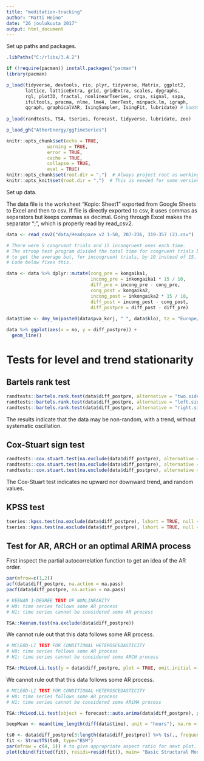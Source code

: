 ```yaml
---
title: "meditation-tracking"
author: "Matti Heino"
date: "26 joulukuuta 2017"
output: html_document
---
```


Set up paths and packages.

```r

.libPaths("C:/rlibs/3.4.2")

if (!require(pacman)) install.packages("pacman")
library(pacman)

p_load(tidyverse, devtools, rio, plyr, tidyverse, Matrix, ggplot2, 
       lattice, latticeExtra, grid, gridExtra, scales, dygraphs,
       rgl, plot3D, fractal, nonlinearTseries, crqa, signal, sapa, 
       ifultools, pracma, nlme, lme4, lmerTest, minpack.lm, igraph,
       qgraph, graphicalVAR, IsingSampler, IsingFit, lubridate) # bootGraph not found
       
p_load(randtests, TSA, tseries, forecast, tidyverse, lubridate, zoo) 

p_load_gh("AtherEnergy/ggTimeSeries")

knitr::opts_chunk$set(echo = TRUE, 
               warning = TRUE,
               error = TRUE,
               cache = TRUE, 
               collapse = TRUE,
               eval = TRUE)
knitr::opts_chunk$set(root.dir = ".")  # Always project root as working directory
knitr::opts_knit$set(root.dir = ".")  # This is needed for some versions of RStudio

```

Set up data.

The data file is the worksheet "Kopio: Sheet1" exported from Google Sheets to Excel and then to csv. If file is directly exported to csv, it uses commas as separators but keeps commas as decimal. Going through Excel makes the separator ";", which is properly read by read_csv2.  

```r

data <- read_csv2("data/Headspace v2 1-50, 207-236, 319-357 (2).csv")

# There were 5 congruent trials and 15 incongruent ones each time.
# The stroop test program divided the total time for congruent trials by 5
# to get the average but, for incongruent trials, by 10 instead of 15.
# Code below fixes this.

data <- data %>% dplyr::mutate(cong_pre = kongaika1,
                               incong_pre = inkongaika1 * 15 / 10,
                               diff_pre = incong_pre - cong_pre,
                               cong_post = kongaika2,
                               incong_post = inkongaika2 * 15 / 10,
                               diff_post = incong_post - cong_post,
                               diff_postpre = diff_post - diff_pre)
                               
data$time <- dmy_hm(paste0(data$pva_korj, " ", data$klo), tz = "Europe/Helsinki")


```

```r
data %>% ggplot(aes(x = no, y = diff_postpre)) +
  geom_line()

```

# Tests for level and trend stationarity 

## Bartels rank test
```r

randtests::bartels.rank.test(data$diff_postpre, alternative = "two.sided")
randtests::bartels.rank.test(data$diff_postpre, alternative = "left.sided")
randtests::bartels.rank.test(data$diff_postpre, alternative = "right.sided")

```

The results indicate that the data may be non-random, with a trend, without systematic oscillation.

## Cox-Stuart sign test 

```r

randtests::cox.stuart.test(na.exclude(data$diff_postpre), alternative = "two.sided")
randtests::cox.stuart.test(na.exclude(data$diff_postpre), alternative = "left.sided")
randtests::cox.stuart.test(na.exclude(data$diff_postpre), alternative = "right.sided")

```

The Cox-Stuart test indicates no upward nor downward trend, and random values.

## KPSS test 

```r

tseries::kpss.test(na.exclude(data$diff_postpre), lshort = TRUE, null = "Level")
tseries::kpss.test(na.exclude(data$diff_postpre), lshort = TRUE, null = "Trend")

```

## Test for AR, ARCH or an optimal ARIMA process

First inspect the partial autocorrelation function to get an idea of the AR order.

```r
par(mfrow=c(1,2))
acf(data$diff_postpre, na.action = na.pass)
pacf(data$diff_postpre, na.action = na.pass)
```

```r
# KEENAN 1-DEGREE TEST OF NONLINEARITY
# H0: time series follows some AR process
# H1: time series cannot be considered some AR process

TSA::Keenan.test(na.exclude(data$diff_postpre))

```

We cannot rule out that this data follows some AR process.

```r
# MCLEOD-LI TEST FOR CONDITIONAL HETEROSCEDASTICITY
# H0: time series follows some AR process
# H1: time series cannot be considered some ARCH process

TSA::McLeod.Li.test(y = data$diff_postpre, plot = TRUE, omit.initial = TRUE)
```

We cannot rule out that this data follows some AR process.

```r
# MCLEOD-LI TEST FOR CONDITIONAL HETEROSCEDASTICITY
# H0: time series follows some AR process
# H1: time series cannot be considered some ARiMA process

TSA::McLeod.Li.test(object = forecast::auto.arima(data$diff_postpre), plot = TRUE, omit.initial = TRUE)
```

```r
beepMean <- mean(time_length(diff(data$time), unit = "hours"), na.rm = TRUE)

ts0 <- data$diff_postpre[3:length(data$diff_postpre)] %>% ts(., frequency = round(beepMean))
fit <- StructTS(ts0, type="BSM")
par(mfrow = c(4, 1)) # to give appropriate aspect ratio for next plot.
plot(cbind(fitted(fit), resids=resid(fit)), main= "Basic Structural Model for 'diff_postpre'")
```
